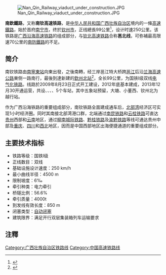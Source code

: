 {{Infobox rail system-route
|rail_name=南钦铁路
|other_name=广西沿海铁路南宁至钦州北段扩能改造工程
|locale={{PRC}}
|service_type=客运、货运
|start=[[南宁东站|南宁东站]]、[[钦州北站|钦州北站]]
|system_length=99.793 km
|status=运营中
|line_title=线路
|lines=[[复线|复线]]
|stations=5个<ref>{{Cite web|url=http://zdxmb.nanning.gov.cn/jjxm/tljsxm/201312/t20131211_141096.html|title=南钦高铁简介|publisher=南宁市重点项目建设办公室（南宁市铁路建设办公室）|date=2013年12月11日|deadurl=yes|archiveurl=https://web.archive.org/web/20140302225940/http://zdxmb.nanning.gov.cn/jjxm/tljsxm/201312/t20131211_141096.html|archivedate=2014年3月2日|accessdate=2014年2月23日}}</ref>
|begin_operation=2013年12月30日
|route_title=线路
|min_radius=4500 m
|max_grade=6‰
|block_signal=自动闭塞
|electrified=50Hz 25,000V（[[交流电|交流电]]）
|rollingstock=客车：[[和谐号|和谐号]]动车组、[[韶山9型电力机车|韶山9型电力机车]]<br />货车：交流传动机车<ref name="tljsgc">{{Cite web|url=http://www.rebcenter.com/projectInfo/projectInfoContent.action?id=294|title=广西沿海铁路南宁至钦州北段扩能改造工程|publisher=铁路建设工程网|deadurl=yes|archiveurl=https://web.archive.org/web/20140304163147/http://www.rebcenter.com/projectInfo/projectInfoContent.action?id=294|archivedate=2014-03-04|accessdate=2014-03-04}}</ref>
|operator=[[南宁局集团|南宁局集团]]
|max_speed=250 km/h
|track_gauge={{standard gauge}}（[[标准轨|标准轨]]）
|route_map={{南欽鐵路RDT}}
}}
[[File:Nan_Qin_Railway_viaduct_under_construction.JPG|thumb]]

'''南欽鐵路'''，又称'''南钦高速铁路'''，是[[中华人民共和国|中华人民共和国]][[广西壮族自治区|广西壮族自治区]]境内的一條[[高速鐵路|高速鐵路]]，始於首府[[南宁市|南宁市]]，终於[[钦州市|钦州市]]，正线總長99公里<ref>{{Cite web |url=http://www.gxnews.com.cn/staticpages/20130105/newgx50e75b6b-6715747.shtml |publisher=廣西新聞網 |title=南钦铁路：广西可望最早开行动车组的高铁(图) |date=2013-01-05 |access-date=2013-06-22 |archive-url=https://web.archive.org/web/20140222042336/http://www.gxnews.com.cn/staticpages/20130105/newgx50e75b6b-6715747.shtml |archive-date=2014-02-22 |dead-url=yes }}</ref>，设计时速250公里。该铁路是[[广西沿海高速铁路|广西沿海高速铁路]]的组成部分，与[[钦北高速铁路|钦北高速铁路]]合称'''邕北线'''，可弥補最高限速70公里的[[南防鐵路|南防鐵路]]的不足。

==简介==
南钦铁路由[[南寧東站|南寧東站]]向東出發，之後南轉，经三岸邕江特大桥跨[[邕江|邕江]]后沿[[兰海高速公路|兰海高速公路]]東侧一路南行，最後到達新建的[[欽州北站|欽州北站]]<ref>{{Cite web |url=http://www.gxrailway.cn/?app=info&act=look&type_id=24&id=821 |title=南钦铁路：广西可望最早开行动车组的高铁 |access-date=2013-06-22 |archive-date=2020-06-17 |archive-url=https://web.archive.org/web/20200617162958/http://www.gxrailway.cn/?app=info&act=look&type_id=24&id=821 |dead-url=no }}</ref>，全长99公里，为国铁Ⅰ级双线[[电气化铁路|电气化铁路]]。线路於2009年8月23日正式开工建设，2012年底基本建成，2013年12月30开通运营，共设{{站|南宁东}}、{{站|五象}}、{{站|大塘||廣西}}、{{站|小董西}}、{{站|钦州北}}5个车站，其中五象站预留，大塘、小董西、钦州北为越行站。

作为广西沿海铁路的重要组成部分，南钦铁路全面建成通车后，[[北部湾|北部湾]]经济区可实现1小时经济圈。同时其南接北部湾港口群，北端通过[[南昆铁路|南昆铁路]]和[[云桂铁路|云桂铁路]]可直达[[贵州省|贵州]]西部和[[云南省|云南]]地区，通过[[柳南城际铁路|柳南城际铁路]]、[[黔桂铁路|黔桂铁路]]及[[渝黔铁路|渝黔铁路]]等线可通达贵州中部及[[重庆市|重庆]]、[[四川省|四川]]和[[中国西北地区|西北]]地区，因而是中国西部地区出海便捷通道的重要组成部分。

==主要技术指标==
*铁路等级：国铁Ⅰ级
*正线数目：双线
*基础设施设计速度：250 km/h
*最小曲线半径：4500 m
*限制坡度：6‰
*牵引种类：电力牵引
*桥隧比例：56.6%
*牵引质量：4000t
*到发线有效长度：850 m
*闭塞类型：[[自动闭塞|自动闭塞]]
*建筑限界：满足开行双层集装箱列车运输要求

==注釋==
<references />
{{南钦铁路}}
{{中國高速鐵路}}
[[Category:广西壮族自治区铁路线|Category:广西壮族自治区铁路线]]
[[Category:中国高速铁路线|Category:中国高速铁路线]]